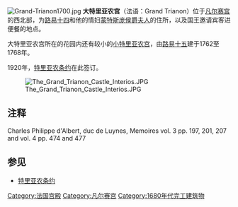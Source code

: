 {{Infobox building
| name                = 大特里亚农宫
| alternate_names     = ''Trianon de marbre''
| image               = Château_de_Versailles_-_Le_grand_Trianon_-_201.jpg
| caption             = 大特里亚农宫
| building_type       = [[宮殿|宮殿]]
| architectural_style = 法國巴洛克式建築
| location            = {{FRA}}，[[法蘭西島大區|法蘭西島大區]][[伊夫林省|伊夫林省]][[凡尔赛|凡尔赛]]
| client              = [[路易十四|路易十四]]
| coordinates         = 
| start_date          = 1687年
| completion_date     = 1688年
| renovation_date     = 1963年
| architect           = [[儒勒·哈杜安·孟薩爾|儒勒·哈杜安·孟薩爾]]
}}
[[File:Grand-Trianon1700.jpg|thumb]]
'''大特里亚农宫'''（法语：Grand Trianon）位于[[凡尔赛宫|凡尔赛宫]]的西北部，为[[路易十四|路易十四]]和他的情妇[[蒙特斯潘侯爵夫人弗朗索瓦丝·阿泰纳伊斯·德·罗什舒阿尔|蒙特斯庞侯爵夫人]]的住所，以及国王邀请宾客进便餐的地点。

大特里亚农宫所在的花园内还有较小的[[小特里亚农宫|小特里亚农宫]]，由[[路易十五|路易十五]]建于1762至1768年。

1920年，[[特里亚农条约|特里亚农条约]]在此签订。
 
[[File:The_Grand_Trianon_Castle_Interios.JPG|thumb]]

==注释==
{{Reflist}}
Charles Philippe d'Albert, duc de Luynes, Memoires vol. 3 pp. 197, 201, 207 and vol. 4 pp. 474 and 477

==参见==
{{commons category|Grand Trianon}}
* [[特里亚农条约|特里亚农条约]]
{{coord|48|48|53|N|2|06|17|E|region:FR-J_type:landmark|display=title}}

{{Authority control}}
{{法国王宫}}
[[Category:法国宫殿|Category:法国宫殿]]
[[Category:凡尔赛宫|Category:凡尔赛宫]]
[[Category:1680年代完工建筑物|Category:1680年代完工建筑物]]
